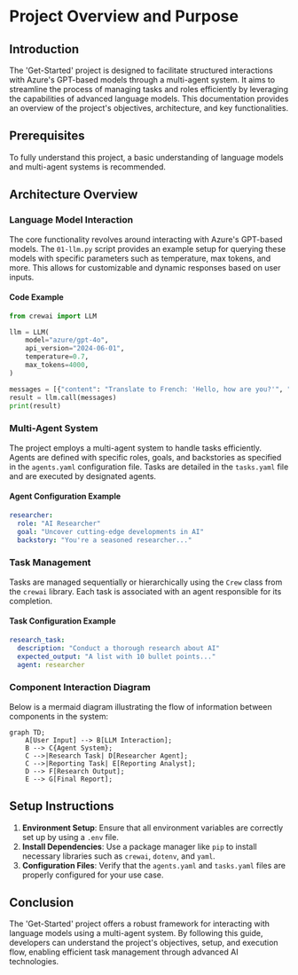 # Project Overview and Purpose

## Introduction
The 'Get-Started' project is designed to facilitate structured interactions with Azure's GPT-based models through a multi-agent system. It aims to streamline the process of managing tasks and roles efficiently by leveraging the capabilities of advanced language models. This documentation provides an overview of the project's objectives, architecture, and key functionalities.

## Prerequisites
To fully understand this project, a basic understanding of language models and multi-agent systems is recommended.

## Architecture Overview

### Language Model Interaction
The core functionality revolves around interacting with Azure's GPT-based models. The `01-llm.py` script provides an example setup for querying these models with specific parameters such as temperature, max tokens, and more. This allows for customizable and dynamic responses based on user inputs.

#### Code Example
```python
from crewai import LLM

llm = LLM(
    model="azure/gpt-4o",
    api_version="2024-06-01",
    temperature=0.7,
    max_tokens=4000,
)

messages = [{"content": "Translate to French: 'Hello, how are you?'", "role": "user"}]
result = llm.call(messages)
print(result)
```

### Multi-Agent System
The project employs a multi-agent system to handle tasks efficiently. Agents are defined with specific roles, goals, and backstories as specified in the `agents.yaml` configuration file. Tasks are detailed in the `tasks.yaml` file and are executed by designated agents.

#### Agent Configuration Example
```yaml
researcher:
  role: "AI Researcher"
  goal: "Uncover cutting-edge developments in AI"
  backstory: "You're a seasoned researcher..."
```

### Task Management
Tasks are managed sequentially or hierarchically using the `Crew` class from the `crewai` library. Each task is associated with an agent responsible for its completion.

#### Task Configuration Example
```yaml
research_task:
  description: "Conduct a thorough research about AI"
  expected_output: "A list with 10 bullet points..."
  agent: researcher
```

### Component Interaction Diagram
Below is a mermaid diagram illustrating the flow of information between components in the system:

```mermaid
graph TD;
    A[User Input] --> B[LLM Interaction];
    B --> C{Agent System};
    C -->|Research Task| D[Researcher Agent];
    C -->|Reporting Task| E[Reporting Analyst];
    D --> F[Research Output];
    E --> G[Final Report];
```

## Setup Instructions
1. **Environment Setup**: Ensure that all environment variables are correctly set up by using a `.env` file.
2. **Install Dependencies**: Use a package manager like `pip` to install necessary libraries such as `crewai`, `dotenv`, and `yaml`.
3. **Configuration Files**: Verify that the `agents.yaml` and `tasks.yaml` files are properly configured for your use case.

## Conclusion
The 'Get-Started' project offers a robust framework for interacting with language models using a multi-agent system. By following this guide, developers can understand the project's objectives, setup, and execution flow, enabling efficient task management through advanced AI technologies.